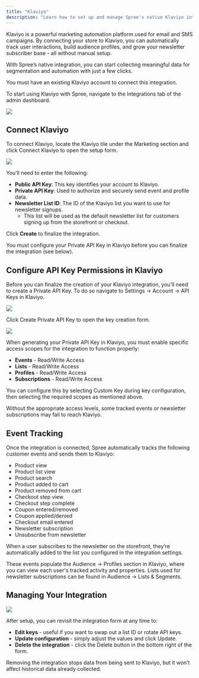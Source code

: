 ```yaml
---
title: "Klaviyo"
description: "Learn how to set up and manage Spree's native Klaviyo integration."
---
```


Klaviyo is a powerful marketing automation platform used for email and SMS campaigns. By connecting your store to Klaviyo, you can automatically track user interactions, build audience profiles, and grow your newsletter subscriber base - all without manual setup.

With Spree’s native integration, you can start collecting meaningful data for segmentation and automation with just a few clicks.

<Warning>
  You must have an existing Klaviyo account to connect this integration.
</Warning>

To start using Klaviyo with Spree, navigate to the Integrations tab of the admin dashboard.

![](/docs/images/integrations/klaviyo/1.klaviyo.png)

## Connect Klaviyo

To connect Klaviyo, locate the Klaviyo tile under the Marketing section and click Connect Klaviyo to open the setup form.

![](/docs/images/integrations/klaviyo/2.creation_form.png)

You’ll need to enter the following:

- **Public API Key**: This key identifies your account to Klaviyo.
- **Private API Key**: Used to authorize and securely send event and profile data.
- **Newsletter List ID**: The ID of the Klaviyo list you want to use for newsletter signups.
  - This list will be used as the default newsletter list for customers signing up from the storefront or checkout.

Click **Create** to finalize the integration.

<Warning>
  You must configure your Private API Key in Klaviyo before you can finalize the integration (see below).
</Warning>

## Configure API Key Permissions in Klaviyo

Before you can finalize the creation of your Klaviyo integration, you’ll need to create a Private API Key. To do so navigate to Settings → Account → API Keys in Klaviyo.

![](/docs/images/integrations/klaviyo/3.create_private_key.png)

Click Create Private API Key to open the key creation form.

![](/docs/images/integrations/klaviyo/4.configure_private_key.png)

When generating your Private API Key in Klaviyo, you must enable specific access scopes for the integration to function properly:

- **Events** - Read/Write Access
- **Lists** - Read/Write Access
- **Profiles** - Read/Write Access
- **Subscriptions** - Read/Write Access

You can configure this by selecting Custom Key during key configuration, then selecting the required scopes as mentioned above.

<Warning>
  Without the appropriate access levels, some tracked events or newsletter subscriptions may fail to reach Klaviyo.
</Warning>

## Event Tracking

Once the integration is connected, Spree automatically tracks the following customer events and sends them to Klaviyo:

- Product view
- Product list view
- Product search
- Product added to cart
- Product removed from cart
- Checkout step view
- Checkout step complete
- Coupon entered/removed
- Coupon applied/denied
- Checkout email entered
- Newsletter subscription
- Unsubscribe from newsletter

<Note>
  When a user subscribes to the newsletter on the storefront, they’re automatically added to the list you configured in the integration settings.
</Note>

These events populate the Audience → Profiles section in Klaviyo, where you can view each user's tracked activity and properties. Lists used for newsletter subscriptions can be found in Audience → Lists & Segments.

## Managing Your Integration

![](/docs/images/integrations/klaviyo/5.manage_integration.png)

After setup, you can revisit the integration form at any time to:

- **Edit keys** - useful if you want to swap out a list ID or rotate API keys.
- **Update configuration** - simply adjust the values and click Update.
- **Delete the integration** - click the Delete button in the bottom right of the form.

<Note>
  Removing the integration stops data from being sent to Klaviyo, but it won’t affect historical data already collected.
</Note>